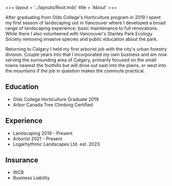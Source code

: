 +++
layout = '../layouts/Root.mdx'
title = 'About'
+++

After graduating from Olds College's Horticulture program in 2019 I spent my first season of landscaping out in Vancouver where I developed a broad range of landscaping experience; basic maintenance to full renovations. While there I also volunteered with Vancouver's Stanley Park Ecology Society removing invasive species and public education about the park.

Returning to Calgary I held my first arborist job with the city's urban forestry division. Couple years into that I incorporated my own business and am now serving the surrounding area of Calgary, primarily focused on the small towns nearest the foothills but will drive out east into the plains, or west into the mountains if the job in question makes the commute practical.

## Education
- Olds College Horticulture Graduate 2019
- Arbor Canada Tree Climbing Certified

## Experience
- Landscaping 2019 - Present
- Arborist 2021 - Present
- Logarhythmic Landscapes Ltd. est. 2023

## Insurance
- WCB
- Business Liability